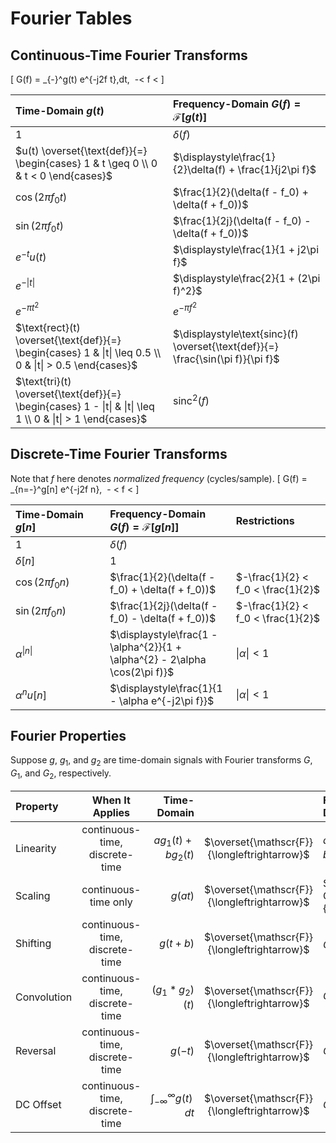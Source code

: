 # Fourier Tables {#fourier-table}

## Continuous-Time Fourier Transforms {#ctft}

\[ G(f) = \int_{-\infty}^\infty g(t) e^{-j2\pi f t}\,dt,\ \ -\infty < f < \infty \]

| Time-Domain $g(t)$ | Frequency-Domain $G(f) = \mathscr{F}[g(t)]$ | 
|:---|:---|
$1$ | $\delta(f)$ |
$u(t) \overset{\text{def}}{=} \begin{cases} 1 & t \geq 0 \\ 0 & t < 0 \end{cases}$ | $\displaystyle\frac{1}{2}\delta(f) + \frac{1}{j2\pi f}$ |
$\cos(2\pi f_0 t)$ | $\frac{1}{2}(\delta(f - f_0) + \delta(f + f_0))$  |
$\sin(2\pi f_0 t)$ | $\frac{1}{2j}(\delta(f - f_0) - \delta(f + f_0))$  |
$e^{-t}u(t)$ | $\displaystyle\frac{1}{1 + j2\pi f}$ |
$e^{-|t|}$ | $\displaystyle\frac{2}{1 + (2\pi f)^2}$ |
$e^{-\pi t^2}$ | $e^{-\pi f^2}$ |
$\text{rect}(t) \overset{\text{def}}{=} \begin{cases} 1 & |t| \leq 0.5 \\ 0 & |t| > 0.5 \end{cases}$ | $\displaystyle\text{sinc}(f) \overset{\text{def}}{=} \frac{\sin(\pi f)}{\pi f}$ |
$\text{tri}(t) \overset{\text{def}}{=} \begin{cases} 1 - |t| & |t| \leq 1 \\ 0 & |t| > 1 \end{cases}$ | $\text{sinc}^2(f)$ | 


## Discrete-Time Fourier Transforms {#dtft}

Note that $f$ here denotes _normalized frequency_ (cycles/sample).
\[ G(f) = \sum_{n=-\infty}^\infty g[n] e^{-j2\pi f n},\ \ -\frac{1}{2} < f < \frac{1}{2} \]

| Time-Domain $g[n]$ | Frequency-Domain $G(f) = \mathscr{F}[g[n]]$ | Restrictions |
|:--|:---|:--|
| $1$ | $\delta(f)$ |
| $\delta[n]$ | $1$ |
| $\cos(2\pi f_0 n)$ | $\frac{1}{2}(\delta(f - f_0) + \delta(f + f_0))$ | $-\frac{1}{2} < f_0 < \frac{1}{2}$ | 
| $\sin(2\pi f_0 n)$ | $\frac{1}{2j}(\delta(f - f_0) - \delta(f + f_0))$ | $-\frac{1}{2} < f_0 < \frac{1}{2}$ | 
| $\alpha^{|n|}$ |$\displaystyle\frac{1 - \alpha^{2}}{1 + \alpha^{2} - 2\alpha \cos(2\pi f)}$ | $|\alpha| < 1$ |
| $\alpha^{n} u[n]$ | $\displaystyle\frac{1}{1 - \alpha e^{-j2\pi f}}$ | $|\alpha| < 1$ |


## Fourier Properties {#fourier-properties}

Suppose $g$, $g_1$, and $g_2$ are time-domain signals with Fourier transforms $G$, $G_1$, and $G_2$, respectively.

Property | When It Applies | Time-Domain | | Frequency-Domain |
|:---|:---:|----:|:-:|:----|
Linearity | continuous-time, discrete-time | $a g_1(t) + b g_2(t)$ | $\overset{\mathscr{F}}{\longleftrightarrow}$ | $a G_1(f) + b G_2(f)$ |
Scaling | continuous-time only | $g(at)$ | $\overset{\mathscr{F}}{\longleftrightarrow}$ | $\frac{1}{a} G\left(\frac{f}{a}\right)$ |
Shifting | continuous-time, discrete-time  | $g(t + b)$ | $\overset{\mathscr{F}}{\longleftrightarrow}$ | $G(f) e^{j2\pi b f}$ |
Convolution | continuous-time, discrete-time | $(g_1 * g_2)(t)$ | $\overset{\mathscr{F}}{\longleftrightarrow}$ | $G_1(f) \cdot G_2(f)$ |
Reversal | continuous-time, discrete-time | $g(-t)$ | $\overset{\mathscr{F}}{\longleftrightarrow}$ | $G(-f)$ |
DC Offset | continuous-time, discrete-time | $\int_{-\infty}^\infty g(t)\,dt$ | $\overset{\mathscr{F}}{\longleftrightarrow}$  | $G(0)$ |
